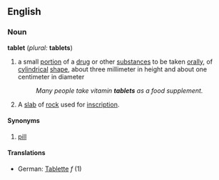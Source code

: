 ==English==
===Noun===
'''tablet''' (''plural:'' '''tablets''')
# a small [[portion]] of a [[drug]] or other [[substance]]s to be taken [[oral]]ly, of [[cylindrical]] [[shape]], about three millimeter in height and about one centimeter in diameter
#:''Many people take vitamin '''tablets''' as a food supplement.''
# A [[slab]] of [[rock]] used for [[inscription]].
====Synonyms====
#[[pill]]
====Translations====
*German: [[Tablette]] ''f'' (1)